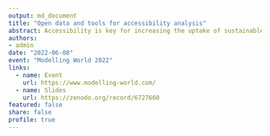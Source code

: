 ```yaml
---
output: md_document
title: "Open data and tools for accessibility analysis"
abstract: Accessibility is key for increasing the uptake of sustainable transport modes. Open data, such as OpenStreetMap data, and tools, such as ActDev and Wheelmap, have the potential to improve local understanding and analysis of accessibility to public spaces. The talk will highlight how the use of open data and tools can encourage the participation, and diversification of, local communities in transport planning.
authors:
- admin
date: "2022-06-08"
event: "Modelling World 2022"
links:
  - name: Event
    url: https://www.modelling-world.com/
  - name: Slides
    url: https://zenodo.org/record/6727660
featured: false
share: false
profile: true
---
```




